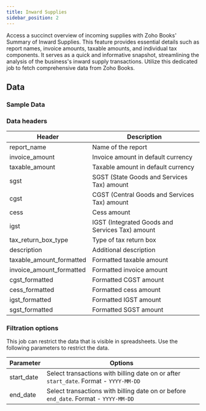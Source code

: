 ```yaml
---
title: Inward Supplies
sidebar_position: 2
---
```


Access a succinct overview of incoming supplies with Zoho Books' Summary of Inward Supplies. This feature provides essential details such as report names, invoice amounts, taxable amounts, and individual tax components. It serves as a quick and informative snapshot, streamlining the analysis of the business's inward supply transactions. Utilize this dedicated job to fetch comprehensive data from Zoho Books.

<AddJob
  template="gsheet_zoho_books_db_get_summary_of_inward_supplies"
/>


## Data

### Sample Data

<Gsheet
  src="https://docs.google.com/spreadsheets/d/1-gX-uq5YrTW-6gQJYM-mNXitEOfJLTiQCvPtV8CR1Yc/edit#gid=1154177159"
/>


### Data headers

| Header                      | Description                                          |
|-----------------------------|------------------------------------------------------|
| report_name                 | Name of the report                                   |
| invoice_amount              | Invoice amount in default currency                   |
| taxable_amount              | Taxable amount in default currency                   |
| sgst                        | SGST (State Goods and Services Tax) amount           |
| cgst                        | CGST (Central Goods and Services Tax) amount         |
| cess                        | Cess amount                                          |
| igst                        | IGST (Integrated Goods and Services Tax) amount      |
| tax_return_box_type         | Type of tax return box                               |
| description                 | Additional description                               |
| taxable_amount_formatted    | Formatted taxable amount                             |
| invoice_amount_formatted    | Formatted invoice amount                             |
| cgst_formatted              | Formatted CGST amount                                |
| cess_formatted              | Formatted cess amount                                |
| igst_formatted              | Formatted IGST amount                                |
| sgst_formatted              | Formatted SGST amount                                |


### Filtration options

This job can restrict the data that is visible in spreadsheets. Use the following parameters to restrict the data.

| Parameter | Options |
|----|----|
| start_date | Select transactions with billing date on or after `start_date`. Format - `YYYY-MM-DD` |
| end_date | Select transactions with billing date on or before `end_date`. Format - `YYYY-MM-DD` |

<!---
## Others

### Similar jobs

Similar sort of data can be achieved by using get accounting transaction job and filtering it by invoice type. 

### Reports that use this job

Here are some of the report templates that use this job: 
-->